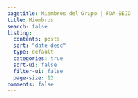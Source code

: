 ```yaml
---
pagetitle: Miembros del Grupo | FDA-SEIO
title: Miembros
search: false
listing:
  contents: posts
  sort: "date desc"
  type: default
  categories: true
  sort-ui: false
  filter-ui: false
  page-size: 12
comments: false
---
```



